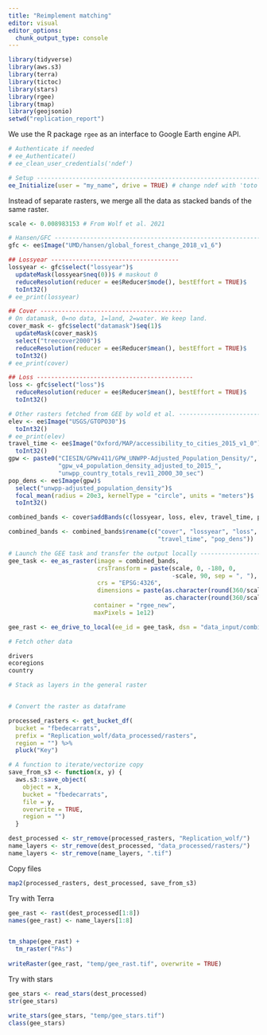 ```yaml
---
title: "Reimplement matching"
editor: visual
editor_options: 
  chunk_output_type: console
---
```


```r
library(tidyverse)
library(aws.s3)
library(terra)
library(tictoc)
library(stars)
library(rgee)
library(tmap)
library(geojsonio)
setwd("replication_report")
```


We use the R package `rgee` as an interface to Google Earth engine API.

```r
# Authenticate if needed
# ee_Authenticate()
# ee_clean_user_credentials('ndef')

# Setup ------------------------------------------------------------------------
ee_Initialize(user = "my_name", drive = TRUE) # change ndef with 'toto'
```

Instead of separate rasters, we merge all the data as stacked bands of the same raster.

```r
scale <- 0.008983153 # From Wolf et al. 2021

# Hansen/GFC -------------------------------------------------------------------
gfc <- ee$Image("UMD/hansen/global_forest_change_2018_v1_6")

## Lossyear ------------------------------------
lossyear <- gfc$select("lossyear")$
  updateMask(lossyear$neq(0))$ # maskout 0
  reduceResolution(reducer = ee$Reducer$mode(), bestEffort = TRUE)$
  toInt32()
# ee_print(lossyear)

## Cover ----------------------------------------
# On datamask, 0=no data, 1=land, 2=water. We keep land.
cover_mask <- gfc$select("datamask")$eq(1)$
  updateMask(cover_mask)$
  select("treecover2000")$
  reduceResolution(reducer = ee$Reducer$mean(), bestEffort = TRUE)$
  toInt32()
# ee_print(cover)

## Loss --------------------------------------------
loss <- gfc$select("loss")$
  reduceResolution(reducer = ee$Reducer$mean(), bestEffort = TRUE)$
  toInt32()

# Other rasters fetched from GEE by wold et al. --------------------------------
elev <- ee$Image("USGS/GTOPO30")$
  toInt32()
# ee_print(elev)
travel_time <- ee$Image("Oxford/MAP/accessibility_to_cities_2015_v1_0")$
  toInt32()
gpw <- paste0("CIESIN/GPWv411/GPW_UNWPP-Adjusted_Population_Density/",
              "gpw_v4_population_density_adjusted_to_2015_", 
              "unwpp_country_totals_rev11_2000_30_sec")
pop_dens <- ee$Image(gpw)$
  select("unwpp-adjusted_population_density")$
  focal_mean(radius = 20e3, kernelType = "circle", units = "meters")$
  toInt32()

combined_bands <- cover$addBands(c(lossyear, loss, elev, travel_time, pop_dens))

combined_bands <- combined_bands$rename(c("cover", "lossyear", "loss", "elev",
                                          "travel_time", "pop_dens"))

# Launch the GEE task and transfer the output locally --------------------------
gee_task <- ee_as_raster(image = combined_bands, 
                         crsTransform = paste(scale, 0, -180, 0, 
                                              -scale, 90, sep = ", "),
                         crs = "EPSG:4326",
                         dimensions = paste(as.character(round(360/scale)), "x", 
                                            as.character(round(360/scale))),
                        container = "rgee_new",
                        maxPixels = 1e12)

gee_rast <- ee_drive_to_local(ee_id = gee_task, dsn = "data_input/combined.tif")

```


```r
# Fetch other data

drivers
ecoregions
country

# Stack as layers in the general raster


# Convert the raster as dataframe
```


```r

processed_rasters <- get_bucket_df(
  bucket = "fbedecarrats",
  prefix = "Replication_wolf/data_processed/rasters",
  region = "") %>%
  pluck("Key")

# A function to iterate/vectorize copy
save_from_s3 <- function(x, y) {
  aws.s3::save_object(
    object = x,
    bucket = "fbedecarrats",
    file = y,
    overwrite = TRUE,
    region = "")
  }

dest_processed <- str_remove(processed_rasters, "Replication_wolf/")
name_layers <- str_remove(dest_processed, "data_processed/rasters/")
name_layers <- str_remove(name_layers, ".tif")

```

Copy files

```r
map2(processed_rasters, dest_processed, save_from_s3)
```

Try with Terra

```r
gee_rast <- rast(dest_processed[1:8])
names(gee_rast) <- name_layers[1:8]


tm_shape(gee_rast) +
  tm_raster("PAs")
  
writeRaster(gee_rast, "temp/gee_rast.tif", overwrite = TRUE)
```

Try with stars

```r
gee_stars <- read_stars(dest_processed)
str(gee_stars)

write_stars(gee_stars, "temp/gee_stars.tif")
class(gee_stars)
```
